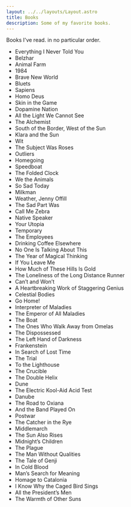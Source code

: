 ```yaml
---
layout: ../../layouts/Layout.astro
title: Books
description: Some of my favorite books.
---
```


Books I've read. in no particular order.




- Everything I Never Told You  
- Belzhar  
- Animal Farm  
- 1984  
- Brave New World  
- Bluets  
- Sapiens  
- Homo Deus  
- Skin in the Game  
- Dopamine Nation  
- All the Light We Cannot See  
- The Alchemist  
- South of the Border, West of the Sun  
- Klara and the Sun  
- Wit  
- The Subject Was Roses  
- Outliers  
- Homegoing  
- Speedboat  
- The Folded Clock  
- We the Animals  
- So Sad Today  
- Milkman  
- Weather, Jenny Offill  
- The Sad Part Was  
- Call Me Zebra  
- Native Speaker  
- Your Utopia  
- Temporary  
- The Employees  
- Drinking Coffee Elsewhere  
- No One Is Talking About This  
- The Year of Magical Thinking  
- If You Leave Me  
- How Much of These Hills Is Gold  
- The Loneliness of the Long Distance Runner  
- Can’t and Won’t  
- A Heartbreaking Work of Staggering Genius  
- Celestial Bodies  
- Go Home!  
- Interpreter of Maladies  
- The Emperor of All Maladies  
- The Boat  
- The Ones Who Walk Away from Omelas  
- The Dispossessed  
- The Left Hand of Darkness  
- Frankenstein  
- In Search of Lost Time  
- The Trial  
- To the Lighthouse  
- The Crucible  
- The Double Helix  
- Dune  
- The Electric Kool-Aid Acid Test  
- Danube  
- The Road to Oxiana  
- And the Band Played On  
- Postwar  
- The Catcher in the Rye  
- Middlemarch  
- The Sun Also Rises  
- Midnight’s Children  
- The Plague  
- The Man Without Qualities  
- The Tale of Genji  
- In Cold Blood  
- Man’s Search for Meaning  
- Homage to Catalonia  
- I Know Why the Caged Bird Sings  
- All the President’s Men  
- The Warmth of Other Suns  






